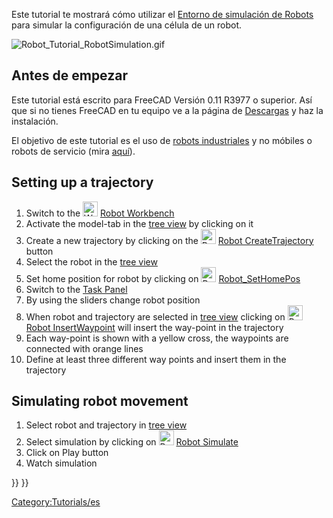 <languages/>
{{TutorialInfo/es
|Topic= Robot Workbench
|Level= Beginner
|Time=
|Author=r-frank
|FCVersion=0.16.6703
|Files=
}}

<div class="mw-translate-fuzzy">
Este tutorial te mostrará cómo utilizar el [[Robot Workbench/es|Entorno de simulación de Robots]] para simular la configuración de una célula de un robot.
</div>

[[Image:Robot_Tutorial_RobotSimulation.gif]]
{{Caption|Final result of this tutorial}}

<div class="mw-translate-fuzzy">
== Antes de empezar ==
Este tutorial está escrito para FreeCAD Versión 0.11 R3977 o superior. Así que si no tienes FreeCAD en tu equipo ve a la página de [[Download/es|Descargas]] y haz la instalación.
</div> 

<div class="mw-translate-fuzzy">
El objetivo de este tutorial es el uso de [http://en.wikipedia.org/wiki/Industrial_robot robots industriales] y no móbiles o robots de servicio (mira [http://en.wikipedia.org/wiki/Robot#Modern_robots aquí]).
</div>

<div class="mw-translate-fuzzy">
[[Category:Tutorials/es]]
</div>

==Setting up a trajectory==
#Switch to the [[Image:Workbench_Robot.svg|24px]] [[Robot Workbench]]
#Activate the model-tab in the [[tree view]] by clicking on it
#Create a new trajectory by clicking on the [[Image:Robot_CreateTrajectory.svg|24px]] [[Robot CreateTrajectory]] button
#Select the robot in the [[tree view]]
#Set home position for robot by clicking on [[Image:Robot_SetHomePos.svg|24px]] [[Robot SetHomePos|Robot_SetHomePos]]
#Switch to the [[Task Panel]]
#By using the sliders change robot position
#When robot and trajectory are selected in [[tree view]] clicking on [[Image:Robot_InsertWaypoint.svg|24px]] [[Robot InsertWaypoint|Robot InsertWaypoint]] will insert the way-point in the trajectory
#Each way-point is shown with a yellow cross, the waypoints are connected with orange lines
#Define at least three different way points and insert them in the trajectory

==Simulating robot movement==
#Select robot and trajectory in [[tree view]]
#Select simulation by clicking on [[Image:Robot_Simulate.svg|24px]] [[Robot Simulate|Robot Simulate]]
#Click on Play {{KEY| &#9654;}} button
#Watch simulation

{{Robot Tools navi{{#translation:}}}}
{{Userdocnavi{{#translation:}}}}